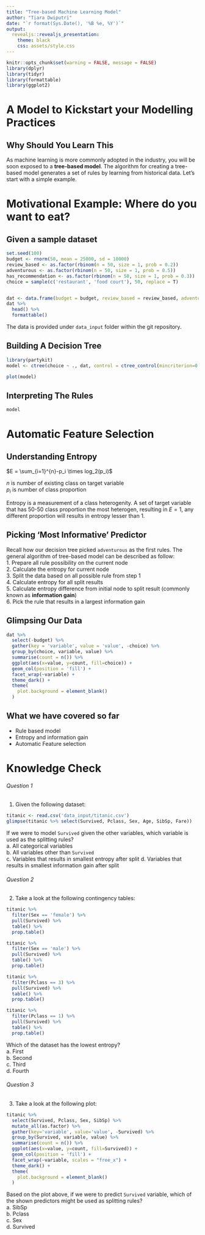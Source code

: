 ```yaml
---
title: "Tree-based Machine Learning Model"
author: "Tiara Dwiputri"
date: "`r format(Sys.Date(), '%B %e, %Y')`"
output: 
  revealjs::revealjs_presentation:
    theme: black
    css: assets/style.css
---
```


```r
knitr::opts_chunk$set(warning = FALSE, message = FALSE)
library(dplyr)
library(tidyr)
library(formattable)
library(ggplot2)
```


# A Model to Kickstart your Modelling Practices

## Why Should You Learn This

As machine learning is more commonly adopted in the industry, you will be soon exposed to a **tree-based model**. The algorithm for creating a tree-based model generates a set of rules by learning from historical data. Let's start with a simple example.

# Motivational Example: Where do you want to eat?

## Given a sample dataset

```r
set.seed(100)
budget <- rnorm(50, mean = 25000, sd = 10000)
review_based <- as.factor(rbinom(n = 50, size = 1, prob = 0.2))
adventurous <- as.factor(rbinom(n = 50, size = 1, prob = 0.5))
has_recommendation <- as.factor(rbinom(n = 50, size = 1, prob = 0.3))
choice = sample(c('restaurant', 'food court'), 50, replace = T)


dat <- data.frame(budget = budget, review_based = review_based, adventurous = adventurous, has_recommendation = has_recommendation, choice = choice)
dat %>% 
  head() %>% 
  formattable()
```

The data is provided under `data_input` folder within the git repository.

## Building A Decision Tree

```r
library(partykit)
model <- ctree(choice ~ ., dat, control = ctree_control(mincriterion=0.05, minsplit=5, minbucket=5))
```

```r
plot(model)
```


## Interpreting The Rules

```r
model
```

# Automatic Feature Selection

## Understanding Entropy

$E = \sum_{i=1}^{n}-p_i \times log_2(p_i)$

$n$ is number of existing class on target variable  
$p_i$ is number of class proportion

Entropy is a measurement of a class heterogenity. A set of target variable that has 50-50 class proportion the most heterogen, resulting in $E = 1$, any different proportion will results in entropy lesser than 1.

## Picking 'Most Informative' Predictor

Recall how our decision tree picked `adventurous` as the first rules. The general algorithm of tree-based model can be described as follow:  
1. Prepare all rule possibility on the current node  
2. Calculate the entropy for current node  
3. Split the data based on all possible rule from step 1  
4. Calculate entropy for all split results    
5. Calculate entropy difference from initial node to split result (commonly known as **information gain**)  
6. Pick the rule that results in a largest information gain  

## Glimpsing Our Data  

```r
dat %>% 
  select(-budget) %>% 
  gather(key = 'variable', value = 'value', -choice) %>% 
  group_by(choice, variable, value) %>% 
  summarise(count = n()) %>% 
  ggplot(aes(x=value, y=count, fill=choice)) +
  geom_col(position = 'fill') +
  facet_wrap(~variable) +
  theme_dark() +
  theme(
    plot.background = element_blank()
  )
```

## What we have covered so far

- Rule based model  
- Entropy and information gain  
- Automatic Feature selection  

# Knowledge Check
  
###### Question 1

1. Given the following dataset:

```r
titanic <- read.csv('data_input/titanic.csv') 
glimpse(titanic %>% select(Survived, Pclass, Sex, Age, SibSp, Fare))
```

If we were to model `Survived` given the other variables, which variable is used as the splitting rules?  
  a. All categorical variables  
  b. All variables other than `Survived`  
  c. Variables that results in smallest entropy after split
  d. Variables that results in smallest information gain after split
  

###### Question 2

2. Take a look at the following contingency tables:

```r
titanic %>% 
  filter(Sex == 'female') %>% 
  pull(Survived) %>% 
  table() %>% 
  prop.table()
```

```r
titanic %>% 
  filter(Sex == 'male') %>% 
  pull(Survived) %>% 
  table() %>% 
  prop.table()
```

```r
titanic %>% 
  filter(Pclass == 3) %>% 
  pull(Survived) %>% 
  table() %>% 
  prop.table()
```

```r
titanic %>% 
  filter(Pclass == 1) %>% 
  pull(Survived) %>% 
  table() %>% 
  prop.table()
```

Which of the dataset has the lowest entropy?  
  a. First   
  b. Second   
  c. Third   
  d. Fourth


###### Question 3

3. Take a look at the following plot:

```r
titanic %>% 
  select(Survived, Pclass, Sex, SibSp) %>% 
  mutate_all(as.factor) %>% 
  gather(key='variable', value='value', -Survived) %>% 
  group_by(Survived, variable, value) %>% 
  summarise(count = n()) %>% 
  ggplot(aes(x=value, y=count, fill=Survived)) +
  geom_col(position = 'fill') +
  facet_wrap(~variable, scales = "free_x") +
  theme_dark() +
  theme(
    plot.background = element_blank()
  )
```

Based on the plot above, if we were to predict `Survived` variable, which of the shown predictors might be used as splitting rules?   
  a. SibSp  
  b. Pclass  
  c. Sex  
  d. Survived  
